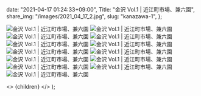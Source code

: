 
  date: "2021-04-17 01:24:33+09:00",
  Title: "金沢 Vol.1 | 近江町市場、兼六園",
  share_img: "/images/2021_04_17_2.jpg",
  slug: "kanazawa-1",
};

![金沢 Vol.1 | 近江町市場、兼六園](/images/2021_04_17_1.jpg)
![金沢 Vol.1 | 近江町市場、兼六園](/images/2021_04_17_2.jpg)
![金沢 Vol.1 | 近江町市場、兼六園](/images/2021_04_17_3.jpg)
![金沢 Vol.1 | 近江町市場、兼六園](/images/2021_04_17_4.jpg)
![金沢 Vol.1 | 近江町市場、兼六園](/images/2021_04_17_5.jpg)
![金沢 Vol.1 | 近江町市場、兼六園](/images/2021_04_17_6.jpg)
![金沢 Vol.1 | 近江町市場、兼六園](/images/2021_04_17_7.jpg)
![金沢 Vol.1 | 近江町市場、兼六園](/images/2021_04_17_8.jpg)
![金沢 Vol.1 | 近江町市場、兼六園](/images/2021_04_17_9.jpg)
![金沢 Vol.1 | 近江町市場、兼六園](/images/2021_04_17_10.jpg)
![金沢 Vol.1 | 近江町市場、兼六園](/images/2021_04_17_11.jpg)
![金沢 Vol.1 | 近江町市場、兼六園](/images/2021_04_17_12.jpg)
![金沢 Vol.1 | 近江町市場、兼六園](/images/2021_04_17_13.jpg)

  <>
    <Head>
      <title>{meta.Title} | 異郷好実</title>
    </Head>
    <PostLayout meta={meta}>{children}</PostLayout>
  </>
);
